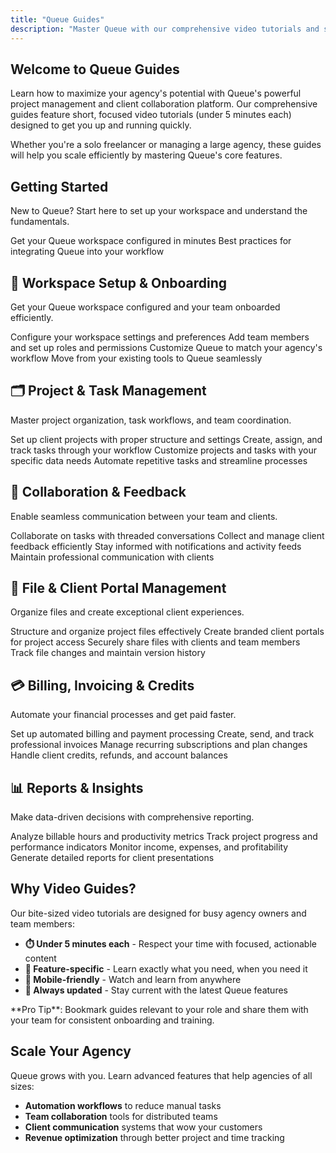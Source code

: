 ```yaml
---
title: "Queue Guides"
description: "Master Queue with our comprehensive video tutorials and step-by-step guides"
---
```


## Welcome to Queue Guides

Learn how to maximize your agency's potential with Queue's powerful project management and client collaboration platform. Our comprehensive guides feature short, focused video tutorials (under 5 minutes each) designed to get you up and running quickly.

Whether you're a solo freelancer or managing a large agency, these guides will help you scale efficiently by mastering Queue's core features.

## Getting Started

New to Queue? Start here to set up your workspace and understand the fundamentals.

<CardGroup cols={2}>
  <Card title="Quick Setup" icon="rocket" href="/quickstart">
    Get your Queue workspace configured in minutes
  </Card>

  <Card title="Development Tips" icon="code" href="/development">
    Best practices for integrating Queue into your workflow
  </Card>
</CardGroup>

## 🚀 Workspace Setup & Onboarding

Get your Queue workspace configured and your team onboarded efficiently.

<CardGroup cols={2}>
  <Card title="Account Setup" icon="user-plus" href="/workspace/account-setup">
    Configure your workspace settings and preferences
  </Card>

  <Card title="Team Onboarding" icon="users" href="/workspace/team-onboarding">
    Add team members and set up roles and permissions
  </Card>

  <Card title="Initial Configuration" icon="settings" href="/workspace/initial-configuration">
    Customize Queue to match your agency's workflow
  </Card>

  <Card title="Migration Guide" icon="arrows-rotate" href="/workspace/migration-guide">
    Move from your existing tools to Queue seamlessly
  </Card>
</CardGroup>

## 🗂️ Project & Task Management

Master project organization, task workflows, and team coordination.

<CardGroup cols={2}>
  <Card title="Creating Projects" icon="folder-plus" href="/project-management/creating-projects">
    Set up client projects with proper structure and settings
  </Card>

  <Card title="Task Management" icon="list-check" href="/project-management/task-management">
    Create, assign, and track tasks through your workflow
  </Card>

  <Card title="Custom Fields" icon="wrench" href="/project-management/custom-fields">
    Customize projects and tasks with your specific data needs
  </Card>

  <Card title="Workflow Automation" icon="bolt" href="/project-management/workflow-automation">
    Automate repetitive tasks and streamline processes
  </Card>
</CardGroup>

## 💬 Collaboration & Feedback

Enable seamless communication between your team and clients.

<CardGroup cols={2}>
  <Card title="Task Comments" icon="comment" href="/collaboration/task-comments">
    Collaborate on tasks with threaded conversations
  </Card>

  <Card title="Feedback Tools" icon="message-dots" href="/collaboration/feedback-tools">
    Collect and manage client feedback efficiently
  </Card>

  <Card title="Real-time Updates" icon="bell" href="/collaboration/real-time-updates">
    Stay informed with notifications and activity feeds
  </Card>

  <Card title="Client Communication" icon="handshake" href="/collaboration/client-communication">
    Maintain professional communication with clients
  </Card>
</CardGroup>

## 📁 File & Client Portal Management

Organize files and create exceptional client experiences.

<CardGroup cols={2}>
  <Card title="File Organization" icon="folder-tree" href="/file-management/file-organization">
    Structure and organize project files effectively
  </Card>

  <Card title="Client Portal Setup" icon="desktop" href="/client-portal/setup">
    Create branded client portals for project access
  </Card>

  <Card title="File Sharing" icon="share" href="/file-management/file-sharing">
    Securely share files with clients and team members
  </Card>

  <Card title="Version Control" icon="code-branch" href="/file-management/version-control">
    Track file changes and maintain version history
  </Card>
</CardGroup>

## 💳 Billing, Invoicing & Credits

Automate your financial processes and get paid faster.

<CardGroup cols={2}>
  <Card title="Stripe Integration" icon="credit-card" href="/billing/services/integrating-stripe">
    Set up automated billing and payment processing
  </Card>

  <Card title="Invoice Management" icon="file-invoice" href="/billing/invoices/invoices-with-credit-track">
    Create, send, and track professional invoices
  </Card>

  <Card title="Subscription Billing" icon="repeat" href="/billing/subscriptions/upgrading-downgrading-plans">
    Manage recurring subscriptions and plan changes
  </Card>

  <Card title="Credit Tracking" icon="coins" href="/billing/services/credit-tracking">
    Handle client credits, refunds, and account balances
  </Card>
</CardGroup>

## 📊 Reports & Insights

Make data-driven decisions with comprehensive reporting.

<CardGroup cols={2}>
  <Card title="Time Tracking Reports" icon="clock" href="/reports/time-tracking">
    Analyze billable hours and productivity metrics
  </Card>

  <Card title="Project Analytics" icon="chart-line" href="/reports/project-analytics">
    Track project progress and performance indicators
  </Card>

  <Card title="Revenue Insights" icon="dollar-sign" href="/reports/revenue-insights">
    Monitor income, expenses, and profitability
  </Card>

  <Card title="Client Reports" icon="user-chart" href="/reports/client-reports">
    Generate detailed reports for client presentations
  </Card>
</CardGroup>

## Why Video Guides?

Our bite-sized video tutorials are designed for busy agency owners and team members:

- **⏱️ Under 5 minutes each** - Respect your time with focused, actionable content
- **🎯 Feature-specific** - Learn exactly what you need, when you need it
- **📱 Mobile-friendly** - Watch and learn from anywhere
- **🔄 Always updated** - Stay current with the latest Queue features

<Tip>
  **Pro Tip**: Bookmark guides relevant to your role and share them with your team for consistent onboarding and training.
</Tip>

## Scale Your Agency

Queue grows with you. Learn advanced features that help agencies of all sizes:

- **Automation workflows** to reduce manual tasks
- **Team collaboration** tools for distributed teams  
- **Client communication** systems that wow your customers
- **Revenue optimization** through better project and time tracking